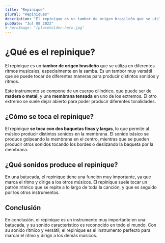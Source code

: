 ```yaml
---
title: "Repinique"
plural: "Repiniques"
description: "El repinique es un tambor de origen brasileño que se utiliza en diferentes ritmos musicales, especialmente en la samba. Es un tambor muy versátil que se puede tocar de diferentes maneras para producir distintos sonidos y ritmos."
pubDate: "Jul 08 2022"
# heroImage: "/placeholder-hero.jpg"
---
```


# ¿Qué es el repinique?

El repinique es un **tambor de origen brasileño** que se utiliza en diferentes ritmos musicales, especialmente en la samba. Es un tambor muy versátil que se puede tocar de diferentes maneras para producir distintos sonidos y ritmos.

Este instrumento se compone de un cuerpo cilíndrico, que puede ser de **madera o metal**, y una **membrana tensada** en uno de los extremos. El otro extremo se suele dejar abierto para poder producir diferentes tonalidades.

## ¿Cómo se toca el repinique?

El repinique **se toca con dos baquetas finas y largas**, lo que permite al músico producir distintos sonidos en la membrana. El sonido básico se produce golpeando la membrana en el centro, mientras que se pueden producir otros sonidos tocando los bordes o deslizando la baqueta por la membrana.

## ¿Qué sonidos produce el repinique?

En una batucada, el repinique tiene una función muy importante, ya que marca el ritmo y dirige a los otros músicos. El repinique suele tocar un patrón rítmico que se repite a lo largo de toda la canción, y que es seguido por los otros instrumentos.

## Conclusión

En conclusión, el repinique es un instrumento muy importante en una batucada, y su sonido característico es reconocido en todo el mundo. Con su sonido rítmico y versátil, el repinique es el instrumento perfecto para marcar el ritmo y dirigir a los demás músicos.